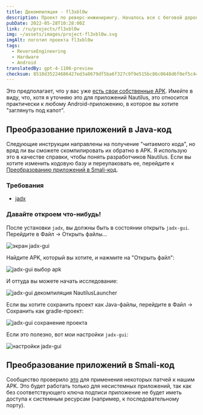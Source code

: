 ```yaml
---
title: Декомпиляция - fl3xbl0w
description: Проект по реверс-инжинирингу. Началось все с беговой дорожки Bowflex Treadmill 22, но в итоге было обобщено для любого Android-устройства, продаваемого компанией Nautilus Inc. (Nautilus, Bowflex, Schwinn).
pubDate: 2022-05-28T10:28:00Z
link: /ru/projects/fl3xbl0w
img: ~/assets/images/project-fl3xbl0w.svg
imgAlt: логотип проекта fl3xbl0w
tags:
  - ReverseEngineering
  - Hardware
  - Android
translatedBy: gpt-4-1106-preview
checksum: 8518d35224686427ed3a8679df5ba6f327c9f9e515bc86c0648d6f0ef5c44c0d
---
```



Это предполагает, что у вас уже [есть свои собственные APK](/ru/projects/fl3xbl0w/backup). Имейте в виду, что, хотя я уточняю это для приложений Nautilus, это относится практически к любому Android-приложению, в которое вы хотите "заглянуть под капот".

## Преобразование приложений в Java-код

Следующие инструкции направлены на получение "читаемого кода", но вряд ли вы сможете скомпилировать их обратно в APK. Я использую это в качестве справки, чтобы понять разработчиков Nautilus. Если вы хотите изменить кодовую базу и переупаковать ее, перейдите к [Преобразованию приложений в Smali-код](#преобразование-приложений-в-smali-код).

### Требования

- [jadx](https://github.com/skylot/jadx)

### Давайте откроем что-нибудь!

После установки `jadx`, вы должны быть в состоянии открыть `jadx-gui`. Перейдите в Файл -> Открыть файлы...

<Image src={JadxGUIScreen} alt="экран jadx-gui" format="webp" />

Найдите APK, который вы хотите, и нажмите на "Открыть файл":

<Image src={JadxGUISelect} alt="jadx-gui выбор apk" format="webp" />

И оттуда вы можете начать исследование:

<Image src={JadxGUIOpened} alt="jadx-gui декомпиляция NautilusLauncher" format="webp" />

Если вы хотите сохранить проект как Java-файлы, перейдите в Файл -> Сохранить как gradle-проект:

<Image src={JadxGUISave} alt="jadx-gui сохранение проекта" format="webp" />

Если это полезно, вот мои настройки `jadx-gui`:

<Image src={JadxGUIPrefs} alt="настройки jadx-gui" format="webp" />

## Преобразование приложений в Smali-код

Сообщество проверило [это](https://www.reddit.com/r/Bowflex/comments/mi8wdo/unlocking_bowflex_velocore/) для применения некоторых патчей к нашим APK. Это будет работать только для несистемных приложений, так как без соответствующего ключа подписи приложение не будет иметь доступа к системным ресурсам (например, к последовательному порту).
